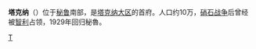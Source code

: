 {{Infobox Settlement
| name = 塔克纳<br />Tacna
| image_skyline = 
| imagesize = 
| image_caption = 
| image_flag = Flag of Tacna.svg
| image_shield = Coat of arms of Tacna.svg
| pushpin_map = Peru
| pushpin_label_position = bottom
| subdivision_type = 国家
| subdivision_name = {{PER}}
| subdivision_type1 = [[秘鲁行政区划|省]]
| subdivision_name1 = [[塔克纳省|塔克纳省]]
| subdivision_type2 = 
| subdivision_name2 =  
| elevation_m = 552
| elevation_ft = 
| area_total_km2 = 
| population_as_of = 
| population_total = 242451
| population_density_km2 = 
| timezone = 
| utc_offset = -5
| timezone_DST = 
| utc_offset_DST = 
| latd = 18
| latm = 03
| lats = 20
| latNS = S
| longd = 70
| longm = 14
| longs = 54
| longEW = W
| website =  
}}
'''塔克纳'''（{{lang-es|Tacna}}）位于[[秘鲁|秘鲁]]南部，是[[塔克纳大区|塔克纳大区]]的首府。人口约10万，[[硝石战争|硝石战争]]后曾经被[[智利|智利]]占领，1929年回归秘魯。

{{Authority control}}
{{Peru-stub}}
{{秘魯大城市}}

[[Category:塔克纳省城市|T]]